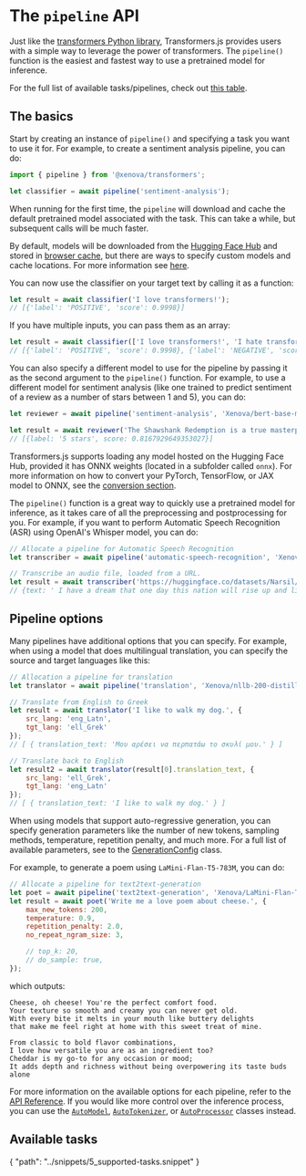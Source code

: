 # The `pipeline` API

Just like the [transformers Python library](https://github.com/huggingface/transformers), Transformers.js provides users with a simple way to leverage the power of transformers. The `pipeline()` function is the easiest and fastest way to use a pretrained model for inference. 

<Tip>

For the full list of available tasks/pipelines, check out [this table](#available-tasks).

</Tip>


## The basics

Start by creating an instance of `pipeline()` and specifying a task you want to use it for. For example, to create a sentiment analysis pipeline, you can do:

```javascript
import { pipeline } from '@xenova/transformers';

let classifier = await pipeline('sentiment-analysis');
```

When running for the first time, the `pipeline` will download and cache the default pretrained model associated with the task. This can take a while, but subsequent calls will be much faster.

<Tip>

By default, models will be downloaded from the [Hugging Face Hub](https://huggingface.co/models) and stored in [browser cache](https://developer.mozilla.org/en-US/docs/Web/API/Cache), but there are ways to specify custom models and cache locations. For more information see [here](/custom_usage).

</Tip>

You can now use the classifier on your target text by calling it as a function:

```javascript
let result = await classifier('I love transformers!');
// [{'label': 'POSITIVE', 'score': 0.9998}]
```

If you have multiple inputs, you can pass them as an array:

```javascript
let result = await classifier(['I love transformers!', 'I hate transformers!']);
// [{'label': 'POSITIVE', 'score': 0.9998}, {'label': 'NEGATIVE', 'score': 0.9982}]
```

You can also specify a different model to use for the pipeline by passing it as the second argument to the `pipeline()` function. For example, to use a different model for sentiment analysis (like one trained to predict sentiment of a review as a number of stars between 1 and 5), you can do:

<!-- TODO: REPLACE 'nlptown/bert-base-multilingual-uncased-sentiment' with 'nlptown/bert-base-multilingual-uncased-sentiment'-->

```javascript
let reviewer = await pipeline('sentiment-analysis', 'Xenova/bert-base-multilingual-uncased-sentiment');

let result = await reviewer('The Shawshank Redemption is a true masterpiece of cinema.');
// [{label: '5 stars', score: 0.8167929649353027}]
```

Transformers.js supports loading any model hosted on the Hugging Face Hub, provided it has ONNX weights (located in a subfolder called `onnx`). For more information on how to convert your PyTorch, TensorFlow, or JAX model to ONNX, see the [conversion section](/custom_usage#convert-your-models-to-onnx).

The `pipeline()` function is a great way to quickly use a pretrained model for inference, as it takes care of all the preprocessing and postprocessing for you. For example, if you want to perform Automatic Speech Recognition (ASR) using OpenAI's Whisper model, you can do:

<!-- TODO: Replace 'Xenova/whisper-small.en' with 'openai/whisper-small.en' -->
```javascript
// Allocate a pipeline for Automatic Speech Recognition
let transcriber = await pipeline('automatic-speech-recognition', 'Xenova/whisper-small.en');

// Transcribe an audio file, loaded from a URL.
let result = await transcriber('https://huggingface.co/datasets/Narsil/asr_dummy/resolve/main/mlk.flac');
// {text: ' I have a dream that one day this nation will rise up and live out the true meaning of its creed.'}
```

## Pipeline options

Many pipelines have additional options that you can specify. For example, when using a model that does multilingual translation, you can specify the source and target languages like this:

<!-- TODO: Replace 'Xenova/nllb-200-distilled-600M' with 'facebook/nllb-200-distilled-600M' -->
```javascript
// Allocation a pipeline for translation
let translator = await pipeline('translation', 'Xenova/nllb-200-distilled-600M');

// Translate from English to Greek
let result = await translator('I like to walk my dog.', {
    src_lang: 'eng_Latn',
    tgt_lang: 'ell_Grek'
});
// [ { translation_text: 'Μου αρέσει να περπατάω το σκυλί μου.' } ]

// Translate back to English
let result2 = await translator(result[0].translation_text, {
    src_lang: 'ell_Grek',
    tgt_lang: 'eng_Latn'
});
// [ { translation_text: 'I like to walk my dog.' } ]
```

When using models that support auto-regressive generation, you can specify generation parameters like the number of new tokens, sampling methods, temperature, repetition penalty, and much more. For a full list of available parameters, see to the [GenerationConfig](/api/utils/generation#module_utils/generation.GenerationConfig) class.

For example, to generate a poem using `LaMini-Flan-T5-783M`, you can do: 

<!-- TODO: Replace 'Xenova/LaMini-Flan-T5-783M' with 'MBZUAI/LaMini-Flan-T5-783M' -->

```javascript
// Allocate a pipeline for text2text-generation
let poet = await pipeline('text2text-generation', 'Xenova/LaMini-Flan-T5-783M');
let result = await poet('Write me a love poem about cheese.', {
    max_new_tokens: 200,
    temperature: 0.9,
    repetition_penalty: 2.0,
    no_repeat_ngram_size: 3,

    // top_k: 20,
    // do_sample: true,
});
```

which outputs:

```
Cheese, oh cheese! You're the perfect comfort food.
Your texture so smooth and creamy you can never get old.
With every bite it melts in your mouth like buttery delights
that make me feel right at home with this sweet treat of mine. 

From classic to bold flavor combinations,
I love how versatile you are as an ingredient too?
Cheddar is my go-to for any occasion or mood; 
It adds depth and richness without being overpowering its taste buds alone
```

For more information on the available options for each pipeline, refer to the [API Reference](/api/pipelines).
If you would like more control over the inference process, you can use the [`AutoModel`](/api/models), [`AutoTokenizer`](/api/tokenizers), or [`AutoProcessor`](/api/processors) classes instead.


## Available tasks

<include>
{
    "path": "../snippets/5_supported-tasks.snippet"
}
</include>
